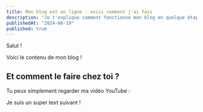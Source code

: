 ```yaml
---
title: Mon blog est en ligne - voici comment j'ai fais
description: "Je t'explique comment fonctionne mon blog en quelque étapes. C'est vraiment trop cool la vie."
publishedAt: "2024-08-19"
published: true
---
```


Salut !

Voici le contenu de mon blog !

## Et comment le faire chez toi ?

Tu peux simplement regarder ma vidéo YouTube :

<YouTube id="UONPCDkoM94" />

Je suis un super text suivant !